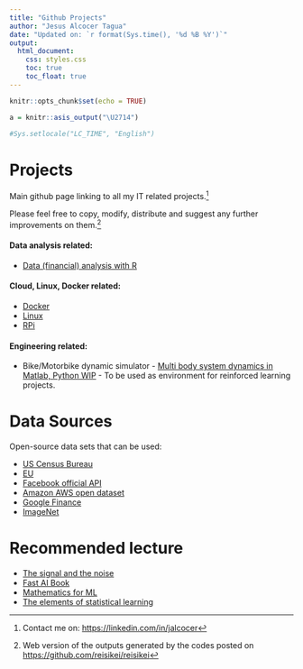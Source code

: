 ```yaml
---
title: "Github Projects"
author: "Jesus Alcocer Tagua"
date: "Updated on: `r format(Sys.time(), '%d %B %Y')`"
output:
  html_document:
    css: styles.css
    toc: true
    toc_float: true
---
```



```r
knitr::opts_chunk$set(echo = TRUE)
```

```r
a = knitr::asis_output("\U2714")

#Sys.setlocale("LC_TIME", "English")
```

# Projects


Main github page linking to all my IT related projects.[^2]

Please feel free to copy, modify, distribute and suggest any further improvements on them.[^1]

#### Data analysis related:

 * [Data (financial) analysis with R](https://reisikei.github.io/Financial_analysis_R/)
 
#### Cloud, Linux, Docker related:
 
 * [Docker](https://reisikei.github.io/docker/)
 * [Linux](https://reisikei.github.io/Linux/)
 * [RPi](https://reisikei.github.io/RPi/)
 
#### Engineering related:

 * Bike/Motorbike dynamic simulator - [Multi body system dynamics in Matlab, Python WIP](https://github.com/reisikei/Bike_dynamic_simulator) - To be used as environment for reinforced learning projects.


# Data Sources

Open-source data sets that can be used:

* [US Census Bureau](https://www.census.gov/data.html)
* [EU](https://data.europa.eu/euodp/en/data)
* [Facebook official API](https://developers.facebook.com/docs/graph-api/overview)
* [Amazon AWS open dataset](https://aws.amazon.com/cn/opendata/public-datasets/)
* [Google Finance](https://google.com/finance)
* [ImageNet](https://www.image-net.org/)



# Recommended lecture

* [The signal and the noise](https://www.goodreads.com/book/show/13588394-the-signal-and-the-noise)
* [Fast AI Book](https://github.com/fastai/fastbook)
* [Mathematics for ML](https://mml-book.github.io/)
* [The elements of statistical learning](https://web.stanford.edu/~hastie/ElemStatLearn/)


[^1]: Web version of the outputs generated by the codes posted on <https://github.com/reisikei/reisikei>
[^2]: Contact me on: <https://linkedin.com/in/jalcocer>




